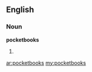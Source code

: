 ==English==

===Noun===
'''pocketbooks'''

# {{plural of|[[pocketbook]]}}

[[ar:pocketbooks]]
[[my:pocketbooks]]